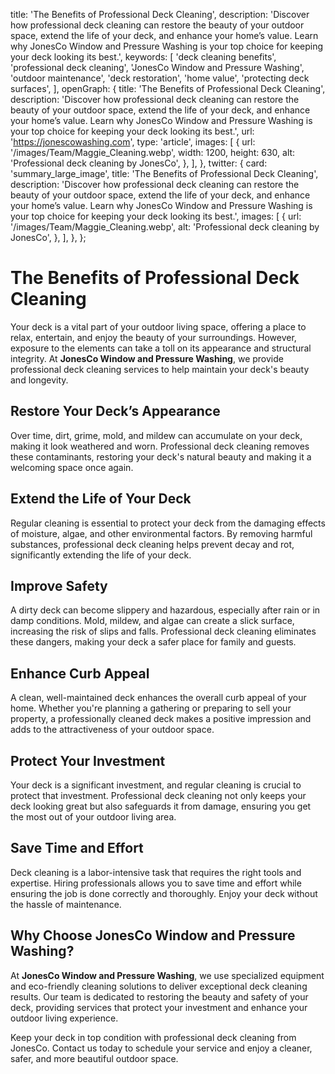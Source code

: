 
  title: 'The Benefits of Professional Deck Cleaning',
  description: 'Discover how professional deck cleaning can restore the beauty of your outdoor space, extend the life of your deck, and enhance your home’s value. Learn why JonesCo Window and Pressure Washing is your top choice for keeping your deck looking its best.',
  keywords: [
    'deck cleaning benefits',
    'professional deck cleaning',
    'JonesCo Window and Pressure Washing',
    'outdoor maintenance',
    'deck restoration',
    'home value',
    'protecting deck surfaces',
  ],
  openGraph: {
    title: 'The Benefits of Professional Deck Cleaning',
    description: 'Discover how professional deck cleaning can restore the beauty of your outdoor space, extend the life of your deck, and enhance your home’s value. Learn why JonesCo Window and Pressure Washing is your top choice for keeping your deck looking its best.',
    url: 'https://jonescowashing.com',
    type: 'article',
    images: [
      {
        url: '/images/Team/Maggie_Cleaning.webp',
        width: 1200,
        height: 630,
        alt: 'Professional deck cleaning by JonesCo',
      },
    ],
  },
  twitter: {
    card: 'summary_large_image',
    title: 'The Benefits of Professional Deck Cleaning',
    description: 'Discover how professional deck cleaning can restore the beauty of your outdoor space, extend the life of your deck, and enhance your home’s value. Learn why JonesCo Window and Pressure Washing is your top choice for keeping your deck looking its best.',
    images: [
      {
        url: '/images/Team/Maggie_Cleaning.webp',
        alt: 'Professional deck cleaning by JonesCo',
      },
    ],
  },
};

# The Benefits of Professional Deck Cleaning

Your deck is a vital part of your outdoor living space, offering a place to relax, entertain, and enjoy the beauty of your surroundings. However, exposure to the elements can take a toll on its appearance and structural integrity. At **JonesCo Window and Pressure Washing**, we provide professional deck cleaning services to help maintain your deck's beauty and longevity.

## Restore Your Deck’s Appearance

Over time, dirt, grime, mold, and mildew can accumulate on your deck, making it look weathered and worn. Professional deck cleaning removes these contaminants, restoring your deck's natural beauty and making it a welcoming space once again.

## Extend the Life of Your Deck

Regular cleaning is essential to protect your deck from the damaging effects of moisture, algae, and other environmental factors. By removing harmful substances, professional deck cleaning helps prevent decay and rot, significantly extending the life of your deck.

## Improve Safety

A dirty deck can become slippery and hazardous, especially after rain or in damp conditions. Mold, mildew, and algae can create a slick surface, increasing the risk of slips and falls. Professional deck cleaning eliminates these dangers, making your deck a safer place for family and guests.

## Enhance Curb Appeal

A clean, well-maintained deck enhances the overall curb appeal of your home. Whether you're planning a gathering or preparing to sell your property, a professionally cleaned deck makes a positive impression and adds to the attractiveness of your outdoor space.

## Protect Your Investment

Your deck is a significant investment, and regular cleaning is crucial to protect that investment. Professional deck cleaning not only keeps your deck looking great but also safeguards it from damage, ensuring you get the most out of your outdoor living area.

## Save Time and Effort

Deck cleaning is a labor-intensive task that requires the right tools and expertise. Hiring professionals allows you to save time and effort while ensuring the job is done correctly and thoroughly. Enjoy your deck without the hassle of maintenance.

## Why Choose JonesCo Window and Pressure Washing?

At **JonesCo Window and Pressure Washing**, we use specialized equipment and eco-friendly cleaning solutions to deliver exceptional deck cleaning results. Our team is dedicated to restoring the beauty and safety of your deck, providing services that protect your investment and enhance your outdoor living experience.

Keep your deck in top condition with professional deck cleaning from JonesCo. Contact us today to schedule your service and enjoy a cleaner, safer, and more beautiful outdoor space.
